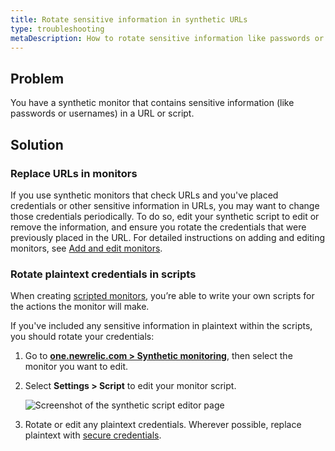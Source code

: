 ```yaml
---
title: Rotate sensitive information in synthetic URLs
type: troubleshooting
metaDescription: How to rotate sensitive information like passwords or usernames included in synthetic URLs.
---
```



## Problem

You have a synthetic monitor that contains sensitive information (like passwords or usernames) in a URL or script.

## Solution

### Replace URLs in monitors

If you use synthetic monitors that check URLs and you've placed credentials or other sensitive information in URLs, you may want to change those credentials periodically. To do so, edit your synthetic script to edit or remove the information, and ensure you rotate the credentials that were previously placed in the URL. For detailed instructions on adding and editing monitors, see [Add and edit monitors](/docs/synthetics/synthetic-monitoring/using-monitors/add-edit-monitors/).

### Rotate plaintext credentials in scripts

When creating [scripted monitors](/docs/synthetics/synthetic-monitoring/scripting-monitors/introduction-scripted-browser-monitors/), you’re able to write your own scripts for the actions the monitor will make. 

If you've included any sensitive information in plaintext within the scripts, you should rotate your credentials: 

1. Go to **[one.newrelic.com > Synthetic monitoring](https://one.newrelic.com/synthetics-nerdlets)**, then select the monitor you want to edit.
2. Select **Settings > Script** to edit your monitor script.

    <img
        title="Screenshot of the synthetic script editor page"
        alt="Screenshot of the synthetic script editor page"
        src={syntheticScriptEditor}
    />

3. Rotate or edit any plaintext credentials. Wherever possible, replace plaintext with [secure credentials](/docs/synthetics/synthetic-monitoring/using-monitors/store-secure-credentials-scripted-browsers-api-tests/).
